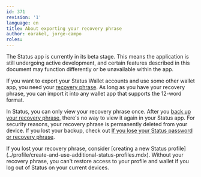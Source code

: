 ```yaml
---
id: 371
revision: '1'
language: en
title: About exporting your recovery phrase
author: earakel, jorge-campo
roles:
---
```


<Admonition type="beta" status="Status app is currently in beta stage">
  The Status app is currently in its beta stage. This means the application is still undergoing active development, and certain features described in this document may function differently or be unavailable within the app.
</Admonition>

If you want to export your Status Wallet accounts and use some other wallet app, you need your [recovery phrase](../profile/understand-your-status-keys-and-recovery-phrase.mdx). As long as you have your recovery phrase, you can import it into any wallet app that supports the 12-word format.

In Status, you can only view your recovery phrase once. After you [back up your recovery phrase](../profile/back-up-and-secure-your-recovery-phrase.mdx), there's no way to view it again in your Status app. For security reasons, your recovery phrase is permanently deleted from your device. If you lost your backup, check out [If you lose your Status password or recovery phrase](../profile/if-you-lose-your-status-password-or-recovery-phrase.mdx).

<Admonition type="caution">
  If you lost your recovery phrase, consider [creating a new Status profile](../profile/create-and-use-additional-status-profiles.mdx). Without your recovery phrase, you can't restore access to your profile and wallet if you log out of Status on your current devices.
</Admonition>
